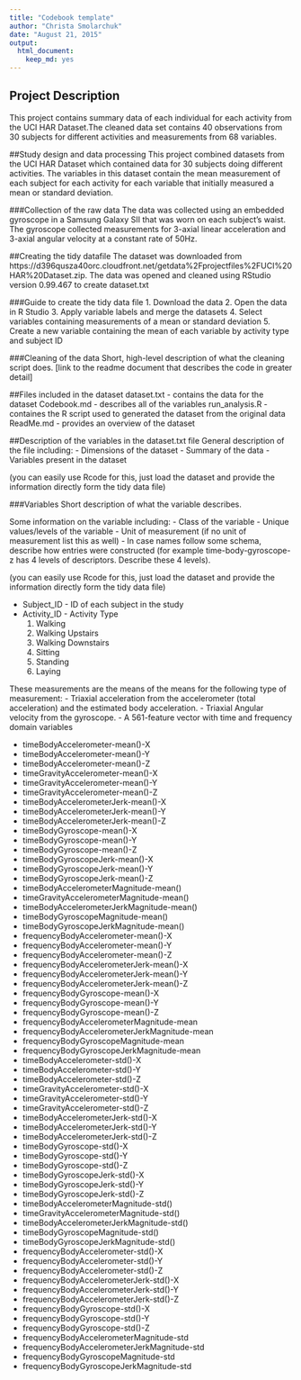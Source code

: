 ```yaml
---
title: "Codebook template"
author: "Christa Smolarchuk"
date: "August 21, 2015"
output:
  html_document:
    keep_md: yes
---
```


## Project Description
This project contains summary data of each individual for each activity from the UCI HAR Dataset.The cleaned data set contains 40 observations from 30 subjects for different activities and measurements from 68 variables. 

##Study design and data processing
This project combined datasets from the UCI HAR Dataset which contained data for 30 subjects doing different activities. The variables in this dataset contain the mean measurement of each subject for each activity for each variable that initially measured a mean or standard deviation. 

###Collection of the raw data
The data was collected using an embedded gyroscope in a Samsung Galaxy SII that was worn on each subject's waist. The gyroscope collected measurements for 3-axial linear acceleration and 3-axial angular velocity at a constant rate of 50Hz.

##Creating the tidy datafile
The dataset was downloaded from https://d396qusza40orc.cloudfront.net/getdata%2Fprojectfiles%2FUCI%20HAR%20Dataset.zip. The data was opened and cleaned using RStudio version 0.99.467 to create dataset.txt

###Guide to create the tidy data file
1. Download the data
2. Open the data in R Studio
3. Apply variable labels and merge the datasets
4. Select variables containing measurements of a mean or standard deviation
5. Create a new variable containing the mean of each variable by activity type and subject ID

###Cleaning of the data
Short, high-level description of what the cleaning script does. [link to the readme document that describes the code in greater detail]

##Files included in the dataset
dataset.txt - contains the data for the dataset
Codebook.md - describes all of the variables
run_analysis.R - containes the R script used to generated the dataset from the original data
ReadMe.md - provides an overview of the dataset

##Description of the variables in the dataset.txt file
General description of the file including:
 - Dimensions of the dataset
 - Summary of the data
 - Variables present in the dataset

(you can easily use Rcode for this, just load the dataset and provide the information directly form the tidy data file)

###Variables
Short description of what the variable describes.

Some information on the variable including:
 - Class of the variable
 - Unique values/levels of the variable
 - Unit of measurement (if no unit of measurement list this as well)
 - In case names follow some schema, describe how entries were constructed (for example time-body-gyroscope-z has 4 levels of descriptors. Describe these 4 levels). 

(you can easily use Rcode for this, just load the dataset and provide the information directly form the tidy data file)

 * Subject_ID - ID of each subject in the study
 * Activity_ID - Activity Type
    1. Walking
    2. Walking Upstairs
    3. Walking Downstairs
    4. Sitting
    5. Standing
    6. Laying

These measurements are the means of the means for the following type of measurement: 
- Triaxial acceleration from the accelerometer (total acceleration) and the estimated body acceleration.
- Triaxial Angular velocity from the gyroscope. 
- A 561-feature vector with time and frequency domain variables

 * timeBodyAccelerometer-mean()-X    
 * timeBodyAccelerometer-mean()-Y            
 * timeBodyAccelerometer-mean()-Z      
 * timeGravityAccelerometer-mean()-X    
 * timeGravityAccelerometer-mean()-Y     
 * timeGravityAccelerometer-mean()-Z     
 * timeBodyAccelerometerJerk-mean()-X         
 * timeBodyAccelerometerJerk-mean()-Y    
 * timeBodyAccelerometerJerk-mean()-Z   
 * timeBodyGyroscope-mean()-X
 * timeBodyGyroscope-mean()-Y             
 * timeBodyGyroscope-mean()-Z      
 * timeBodyGyroscopeJerk-mean()-X   
 * timeBodyGyroscopeJerk-mean()-Y         
 * timeBodyGyroscopeJerk-mean()-Z 
 * timeBodyAccelerometerMagnitude-mean()    
 * timeGravityAccelerometerMagnitude-mean()
 * timeBodyAccelerometerJerkMagnitude-mean()     
 * timeBodyGyroscopeMagnitude-mean()       
 * timeBodyGyroscopeJerkMagnitude-mean()  
 * frequencyBodyAccelerometer-mean()-X 
 * frequencyBodyAccelerometer-mean()-Y 
 * frequencyBodyAccelerometer-mean()-Z    
 * frequencyBodyAccelerometerJerk-mean()-X 
 * frequencyBodyAccelerometerJerk-mean()-Y 
 * frequencyBodyAccelerometerJerk-mean()-Z 
 * frequencyBodyGyroscope-mean()-X 
 * frequencyBodyGyroscope-mean()-Y 
 * frequencyBodyGyroscope-mean()-Z  
 * frequencyBodyAccelerometerMagnitude-mean
 * frequencyBodyAccelerometerJerkMagnitude-mean
 * frequencyBodyGyroscopeMagnitude-mean
 * frequencyBodyGyroscopeJerkMagnitude-mean
 * timeBodyAccelerometer-std()-X  
 * timeBodyAccelerometer-std()-Y 
 * timeBodyAccelerometer-std()-Z 
 * timeGravityAccelerometer-std()-X   
 * timeGravityAccelerometer-std()-Y
 * timeGravityAccelerometer-std()-Z   
 * timeBodyAccelerometerJerk-std()-X
 * timeBodyAccelerometerJerk-std()-Y
 * timeBodyAccelerometerJerk-std()-Z
 * timeBodyGyroscope-std()-X
 * timeBodyGyroscope-std()-Y      
 * timeBodyGyroscope-std()-Z   
 * timeBodyGyroscopeJerk-std()-X 
 * timeBodyGyroscopeJerk-std()-Y
 * timeBodyGyroscopeJerk-std()-Z
 * timeBodyAccelerometerMagnitude-std()
 * timeGravityAccelerometerMagnitude-std()
 * timeBodyAccelerometerJerkMagnitude-std()
 * timeBodyGyroscopeMagnitude-std()
 * timeBodyGyroscopeJerkMagnitude-std()
 * frequencyBodyAccelerometer-std()-X
 * frequencyBodyAccelerometer-std()-Y
 * frequencyBodyAccelerometer-std()-Z
 * frequencyBodyAccelerometerJerk-std()-X
 * frequencyBodyAccelerometerJerk-std()-Y
 * frequencyBodyAccelerometerJerk-std()-Z
 * frequencyBodyGyroscope-std()-X
 * frequencyBodyGyroscope-std()-Y
 * frequencyBodyGyroscope-std()-Z
 * frequencyBodyAccelerometerMagnitude-std
 * frequencyBodyAccelerometerJerkMagnitude-std
 * frequencyBodyGyroscopeMagnitude-std        
 * frequencyBodyGyroscopeJerkMagnitude-std  



